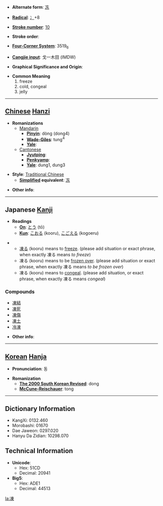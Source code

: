* '''Alternate form''': [[冻]]

* '''[[Wiktionary:Chinese radical index| Radical]]''': [[Wiktionary:Chinese radical index 冫|冫]]+8

* '''[[Wiktionary:Chinese total strokes index|Stroke number]]''': [[Wiktionary:Chinese total strokes index 10|10]]

* '''Stroke order''': 

* '''[[Wiktionary:Chinese four corner index|Four-Corner System]]''': 3519<sub>6</sub>

* '''[[Wiktionary:Chinese Cangjie index|Cangjie input]]''': 戈一木田 (IMDW)

* '''Graphical Significance and Origin''': 

* '''Common Meaning'''
*#freeze
*# cold, congeal
*# jelly


----

== [[Chinese]] [[Hanzi]] ==

* '''Romanizations'''
** [[Mandarin]]
*** '''[[Pinyin]]''': dòng (dong4)
*** '''[[Wade-Giles]]''': tung<sup>4</sup>
*** '''[[Yale]]''': 
**[[Cantonese]]
***'''[[Jyutping]]''':
***'''[[Penkyamp]]''': 
***'''[[Yale]]''': dung1, dung3

* '''Style''': [[Traditional Chinese]] 
** '''[[Simplified Chinese|Simplified]] equivalent''': [[冻]]

* '''Other info''': 

----

== Japanese [[Kanji]] ==

* '''Readings'''
** '''[[On]]''': [[とう]] (tō)
** '''[[Kun]]''': [[こおる]] (kooru), [[こごえる]] (kogoeru)

**[[凍る]] (kooru) means to [[freeze]]. (please add situation or exact phrase, when exactly 凍る means ''to freeze'')
**凍る (kooru) means to be [[freeze over|frozen over]]. (please add situation or exact phrase, when exactly 凍る means ''to be frozen over'')
**凍る (kooru) means to [[congeal]]. (please add situation, or exact phrase, when exactly 凍る means ''congeal'')

===Compounds===
*[[凍結]]
*[[凍死]]
*[[凍傷]]
*[[凍土]]
*[[冷凍]]

* '''Other info''':  

----

== [[Korean]] [[Hanja]] ==

* '''Pronunciation''': 동

* '''Romanization'''
** '''[[The 2000 South Korean Revised Romanization|The 2000 South Korean Revised]]''': dong
** '''[[McCune-Reischauer]]''': tong

----

== Dictionary Information ==

* KangXi: 0132.460
* Morobashi: 01670
* Dae Jaweon: 0297.020
* Hanyu Da Zidian: 10298.070

== Technical Information ==

* '''Unicode''':
** Hex: 51CD
** Decimal: 20941
* '''Big5''':
** Hex: ADE1
** Decimal: 44513

[[la:凍]]